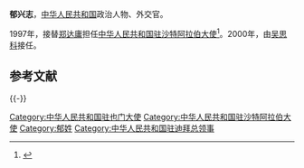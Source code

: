 '''郁兴志'''，[[中华人民共和国|中华人民共和国]]政治人物、外交官。

1997年，接替[[郑达庸|郑达庸]]担任[[中国驻沙特阿拉伯大使列表|中华人民共和国驻沙特阿拉伯大使]]<ref>{{cite web|author=中华人民共和国外交部|title=中国驻沙特阿拉伯王国历任大使|url=http://www.mfa.gov.cn/chn/pds/ziliao/wjrw/2167/2169/t9165.htm|publisher=中华人民共和国外交部|accessdate=2012-03-03}}</ref>。2000年，由[[吴思科|吴思科]]接任。

== 参考文献 ==
{{Reflist}}

{{-}}
{{start box}}
{{s-dip}}
{{succession box|[[李留根|李留根]]|[[時延春|時延春]]|[[中國駐也門大使列表|中華人民共和國駐也門大使]]|1995年5月－1997年7月}}
{{succession box|[[郑达庸|郑达庸]]|[[吴思科|吴思科]]|[[中国驻沙特阿拉伯大使列表|中华人民共和国驻沙特阿拉伯大使]]|1997年5月－2000年8月}}
{{end box}}

[[Category:中华人民共和国驻也门大使|Category:中华人民共和国驻也门大使]]
[[Category:中华人民共和国驻沙特阿拉伯大使|Category:中华人民共和国驻沙特阿拉伯大使]]
[[Category:郁姓|Category:郁姓]]
[[Category:中华人民共和国驻迪拜总领事|Category:中华人民共和国驻迪拜总领事]]


{{中华人民共和国政治人物小作品}}